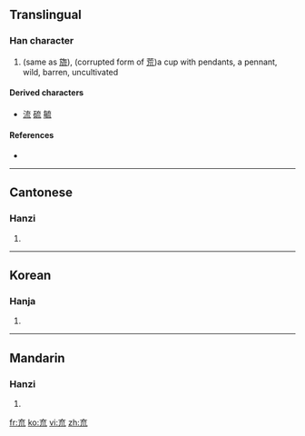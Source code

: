 {{also|旒|荒}}
==Translingual==

===Han character===
{{Han char|rn=8|rad=亠|as=05|sn=7|four=|canj=卜戈竹山 (YIHU)|ids=⿳[[亠]][[厶]][[川]]}}

# (same as [[旒]]), (corrupted form of [[荒]])a cup with pendants, a pennant, wild, barren, uncultivated

====Derived characters====
{{rfc-header|Derived characters|lang=mul}}
* [[流]] [[硫]] [[毓]]

====References====
* {{Han ref|kx=0088.150|hdz=10284.040|uh=342C|ud=13356}}

----

==Cantonese==

===Hanzi===
{{yue-hanzi|jyut=|y=laau4}}

# {{defn|Cantonese|sort=亠05}}

----

==Korean==

===Hanja===
{{ko-hanja|hangeul=류|rv=ryu|mr=ryu|y=lyu|eumhun=깃발|ehrv=gitbal|ehmr=kitpal|ehy=kispal}}

# {{defn|Korean|sort=亠05}}

----

==Mandarin==

===Hanzi===
{{cmn-hanzi|pin=[[liú]] ([[liu2]])|wg=liu<sup>2</sup>}}

# {{defn|Mandarin|sort=亠05}}

[[fr:㐬]]
[[ko:㐬]]
[[vi:㐬]]
[[zh:㐬]]